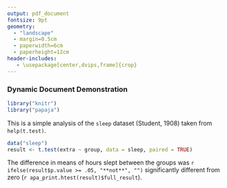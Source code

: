 ```yaml
---
output: pdf_document
fontsize: 9pt
geometry:
  - "landscape"
  - margin=0.5cm
  - paperwidth=6cm
  - paperheight=12cm
header-includes:
   - \usepackage[center,dvips,frame]{crop}
---
```


### Dynamic Document Demonstration

```r
library("knitr")
library("papaja")
```

This is a simple analysis of the `sleep` dataset (Student, 1908) taken from `help(t.test)`.

```r
data("sleep")
result <- t.test(extra ~ group, data = sleep, paired = TRUE)
```

The difference in means of hours slept between the groups 
was `r ifelse(result$p.value >= .05, "**not**", "")` 
significantly different from zero (`r apa_print.htest(result)$full_result`).

